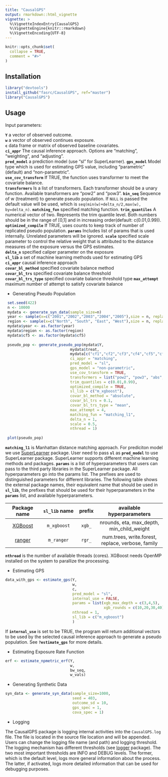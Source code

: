 ```yaml
---
title: "CausalGPS"
output: rmarkdown::html_vignette
vignette: >
  %\VignetteIndexEntry{CausalGPS}
  %\VignetteEngine{knitr::rmarkdown}
  %\VignetteEncoding{UTF-8}
---
```



```r
knitr::opts_chunk$set(
  collapse = TRUE,
  comment = "#>"
)
```

## Installation

```r
library("devtools")
install_github("fasrc/CausalGPS", ref="master")
library("CausalGPS")
```

## Usage

Input parameters:


**`Y`**  a vector of observed outcome.  
**`w`**  a vector of observed continues exposure.    
**`c`**  data frame or matrix of observed baseline covariates.    
**`ci_appr`** The causal inference approach. Options are "matching", "weighting", and "adjusting".  
**`pred_model`** a prediction model (use "sl" for SuperLearner).
**`gps_model`** Model type which is used for estimating GPS value, including "parametric" (default) and "non-parametric".  
**`use_cov_transform`** If TRUE, the function uses transformer to meet the covariate balance.  
**`transformers`** Is a list of transformers. Each transformer should be a unary function. Available transformers are "pow2" and "pow3".
**`bin_seq`** Sequence of w (treatment) to generate pseudo population. If `NULL` is passed the default value will be used, which is  `seq(min(w)+delta_n/2,max(w), by=delta_n)`.
**`matching_fun`**  specified matching function.
**`trim_quantiles`** A numerical vector of two. Represents the trim quantile level. Both numbers should be in the range of [0,1] and in increasing order(default: c(0.01,0.99)).
**`optimized_compile`** If TRUE, uses counts to keep track of number of replicated pseudo population.
**`params`** Includes list of params that is used internally. Unrelated parameters will be ignored.
**`scale`**  specified scale parameter to control the relative weight that is attributed to the distance measures of the exposure versus the GPS estimates.  
**`delta_n`**  specified caliper parameter on the exposure  
**`sl_lib`**  a set of machine learning methods used for estimating GPS  
**`ci_appr`**  causal inference approach   
**`covar_bl_method`**  specified covariate balance method  
**`covar_bl_trs`**  specified covariate balance threshold  
**`covar_bl_trs_type`** specified covariate balance threshold type
**`max_attempt`**  maximum number of attempt to satisfy covariate balance  

- Generating Pseudo Population

```r
 set.seed(422)
 n <- 10000
 mydata <- generate_syn_data(sample_size=n)
 year <- sample(x=c("2001","2002","2003","2004","2005"),size = n, replace = TRUE)
 region <- sample(x=c("North", "South", "East", "West"),size = n, replace = TRUE)
 mydata$year <- as.factor(year)
 mydata$region <- as.factor(region)
 mydata$cf5 <- as.factor(mydata$cf5)
                             
 pseudo_pop <- generate_pseudo_pop(mydata$Y,
                             mydata$treat,
                             mydata[c("cf1","cf2","cf3","cf4","cf5","cf6","year","region")],
                             ci_appr = "matching",
                             pred_model = "sl",
                             gps_model = "non-parametric",
                             use_cov_transform = TRUE,
                             transformers = list("pow2", "pow3", "abs", "scale"),
                             trim_quantiles = c(0.01,0.99),
                             optimized_compile = TRUE,
                             sl_lib = c("m_xgboost"),
                             covar_bl_method = "absolute",
                             covar_bl_trs = 0.1,
                             covar_bl_trs_type = "mean",
                             max_attempt = 4,
                             matching_fun = "matching_l1",
                             delta_n = 1,
                             scale = 0.5,
                             nthread = 1)                            
                             
 plot(pseudo_pop)
```
**`matching_l1`** is Manhattan distance matching approach. For prediciton model we use [SuperLearner](https://github.com/ecpolley/SuperLearner) package. 
User need to pass **`sl`** as **`pred_model`** to use SuperLearner package. SuperLearner supports different machine learning methods and packages. 
**`params`** is a list of hyperparameters that users can pass to the third party libraries in the SuperLearner package. 
All hyperparameters go into the params list.  The prefixes are used to distinguished parameters for different libraries. 
The following table shows the external package names, their equivalent name that should be used in **`sl_lib`**, the prefixes that should be used for their
 hyperparameters in the **`params`** list, and available hyperparameters. 

| Package name | `sl_lib` name | prefix| available hyperparameters |
|:------------:|:-------------:|:-----:|:-------------------------:|
| [XGBoost](https://xgboost.readthedocs.io/en/latest/index.html)| `m_xgboost` | `xgb_`|  nrounds, eta, max_depth, min_child_weight |
| [ranger](https://cran.r-project.org/package=ranger) |`m_ranger`| `rgr_` | num.trees, write.forest, replace, verbose, family |

**`nthread`** is the number of available threads (cores). XGBoost needs OpenMP installed on the system to parallize the processing.

- Estimating GPS

```r
data_with_gps <- estimate_gps(Y,
                              w,
                              c,
                              pred_model = "sl",
                              internal_use = FALSE,
                              params = list(xgb_max_depth = c(3,4,5),
                                            xgb_rounds = c(10,20,30,40)),
                              nthread = 1,                                
                              sl_lib = c("m_xgboost")
                              )

```

If **`internal_use`** is set to be TRUE, the program will return additional vectors to be used by the selected causal inference
 approach to generate a pseudo population. See **`?estimate_gps`** for more details. 

- Estimating Exposure Rate Function

```r
erf <- estimate_npmetric_erf(Y,
                             w,
                             bw_seq,
                             w_vals)
```

- Generating Synthetic Data

```r
syn_data <- generate_syn_data(sample_size=1000,
                              seed = 403,
                              outcome_sd = 10,
                              gps_spec = 1,
                              cova_spec = 1)

```

- Logging

The CausalGPS package is logging internal activities into the `CausalGPS.log` file. The file is located in the source file location and will be appended. Users can change the logging file name (and path) and logging threshold. The logging mechanism has different thresholds (see [logger](https://cran.r-project.org/package=logger) package). The two most important thresholds are INFO and DEBUG levels. The former, which is the default level, logs more general information about the process. The latter, if activated, logs more detailed information that can be used for debugging purposes.

